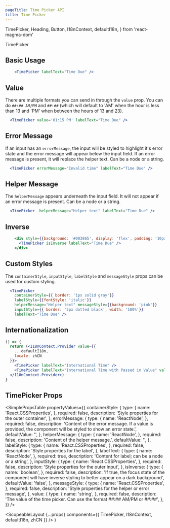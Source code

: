 ```yaml
---
pageTitle: Time Picker API
title: Time Picker
---
```


  TimePicker,
  Heading,
  Button,
  I18nContext,
  defaultI18n,
} from 'react-magma-dom'

<DocsHeading>TimePicker</DocsHeading>

## Basic Usage

```.jsx
    <TimePicker labelText="Time Due" />
```

## Value

There are multiple formats you can send in through the `value` prop. You can do `##:## AM/PM` and `##:##` (which will default to 'AM' when the hour is less than 13 and 'PM' when between the hours of 13 and 23).

```.jsx
  <TimePicker value='01:15 PM' labelText="Time Due" />
```

## Error Message

If an input has an `errorMessage`, the input will be styled to highlight it's error state and the error message will appear below the input field.
If an error message is present, it will replace the helper text. Can be a node or a string.

```.jsx
  <TimePicker errorMessage="Invalid time" labelText="Time Due" />
```

## Helper Message

The `helperMessage` appears underneath the input field. It will not appear if an error message is present. Can be a node or a string.

```.jsx
  <TimePicker  helperMessage="Helper text" labelText="Time Due" />
```

## Inverse

```.jsx
    <div style={{background: '#003865', display: 'flex', padding: '10px'}}>
      <TimePicker isInverse labelText="Time Due" />
    </div>
```

## Custom Styles

The `containerStyle`, `inputStyle`, `labelStyle` and `messageStyle` props can be used for custom styling.

```.jsx
  <TimePicker
    containerStyle={{ border: '1px solid gray'}}
    labelStyle={{fontStyle: 'italic'}}
    helperMessage="Helper text" messageStyle={{background: 'pink'}}
    inputStyle={{ border: '2px dotted black', width: '100%'}}
    labelText="Time Due" />
```

## Internationalization

```.jsx
() => {
  return (<I18nContext.Provider value={{
    ...defaultI18n,
    locale: zhCN
  }}>
    <TimePicker labelText="International Time" />
    <TimePicker labelText="International Time with Passed in Value" value="01:30 下午" />
  </I18nContext.Provider>)
}
```

## TimePicker Props

<SimplePropsTable
  propertyValues={{
    containerStyle: {
      type: {
        name: 'React.CSSProperties',
      },
      required: false,
      description: 'Style properties for the outer container',
    },
    errorMessage: {
      type: {
        name: 'ReactNode',
      },
      required: false,
      description:
        'Content of the error message.  If a value is provided, the component will be styled to show an error state.',
      defaultValue: '',
    },
    helperMessage: {
      type: {
        name: 'ReactNode',
      },
      required: false,
      description: 'Content of the helper message.',
      defaultValue: '',
    },
    labelStyle: {
      type: {
        name: 'React.CSSProperties',
      },
      required: false,
      description: 'Style properties for the label',
    },
    labelText: {
      type: {
        name: 'ReactNode',
      },
      required: true,
      description: 'Content for label; can be a node or a string',
    },
    inputStyle: {
      type: {
        name: 'React.CSSProperties',
      },
      required: false,
      description: 'Style properties for the outer input',
    },
    isInverse: {
      type: {
        name: 'boolean',
      },
      required: false,
      description:
        'If true, the focus state of the component will have inverse styling to better appear on a dark background',
      defaultValue: 'false',
    },
    messageStyle: {
      type: {
        name: 'React.CSSProperties',
      },
      required: false,
      description: 'Style properties for the helper or error message',
    },
    value: {
      type: {
        name: 'string',
      },
      required: false,
      description:
        'The value of the time picker. Can use the format ##:## AM/PM or ##:##',
    },
  }}
/>

  <ScopeableLayout
    {...props}
    components={{ TimePicker, I18nContext, defaultI18n, zhCN }}
  />
)
